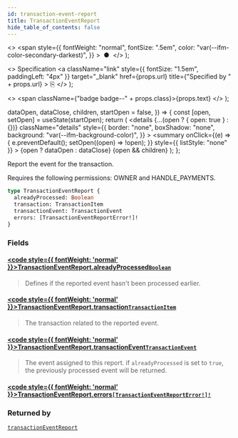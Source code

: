 ```yaml
---
id: transaction-event-report
title: TransactionEventReport
hide_table_of_contents: false
---
```


  <>
    <span
      style={{
        fontWeight: "normal",
        fontSize: ".5em",
        color: "var(--ifm-color-secondary-darkest)",
      }}
    >
      &nbsp;●&nbsp;
    </span>
  </>
);

  <>
    Specification
    <a
      className="link"
      style={{ fontSize: "1.5em", paddingLeft: "4px" }}
      target="\_blank"
      href={props.url}
      title={"Specified by " + props.url}
    >
      ⎘
    </a>
  </>
);

  <>
    <span className={"badge badge--" + props.class}>{props.text}</span>
  </>
);


  dataOpen,
  dataClose,
  children,
  startOpen = false,
}) => {
  const [open, setOpen] = useState(startOpen);
  return (
    <details
      {...(open ? { open: true } : {})}
      className="details"
      style={{
        border: "none",
        boxShadow: "none",
        background: "var(--ifm-background-color)",
      }}
    >
      <summary
        onClick={(e) => {
          e.preventDefault();
          setOpen((open) => !open);
        }}
        style={{ listStyle: "none" }}
      >
        {open ? dataOpen : dataClose}
      </summary>
      {open && children}
    </details>
  );
};

Report the event for the transaction.

<Badge text="Added in Saleor 3.13" class="secondary margin-bottom--sm" />

<FeaturePreview />

Requires the following permissions: OWNER and HANDLE_PAYMENTS.

```graphql
type TransactionEventReport {
  alreadyProcessed: Boolean
  transaction: TransactionItem
  transactionEvent: TransactionEvent
  errors: [TransactionEventReportError!]!
}
```

### Fields

#### [<code style={{ fontWeight: 'normal' }}>TransactionEventReport.<b>alreadyProcessed</b></code>](#)<Bullet />[`Boolean`](../../../api-reference/miscellaneous/scalars/boolean) <Badge class="secondary" text="scalar"/>

> Defines if the reported event hasn't been processed earlier.

#### [<code style={{ fontWeight: 'normal' }}>TransactionEventReport.<b>transaction</b></code>](#)<Bullet />[`TransactionItem`](../../../api-reference/payments/objects/transaction-item) <Badge class="secondary" text="object"/>

> The transaction related to the reported event.

#### [<code style={{ fontWeight: 'normal' }}>TransactionEventReport.<b>transactionEvent</b></code>](#)<Bullet />[`TransactionEvent`](../../../api-reference/payments/objects/transaction-event) <Badge class="secondary" text="object"/>

> The event assigned to this report. if `alreadyProcessed` is set to `true`, the previously processed event will be returned.

#### [<code style={{ fontWeight: 'normal' }}>TransactionEventReport.<b>errors</b></code>](#)<Bullet />[`[TransactionEventReportError!]!`](../../../api-reference/payments/objects/transaction-event-report-error) <Badge class="secondary" text="non-null"/> <Badge class="secondary" text="object"/>

>

### Returned by

[`transactionEventReport`](../../../api-reference/payments/mutations/transaction-event-report) <Badge class="secondary" text="mutation"/>

